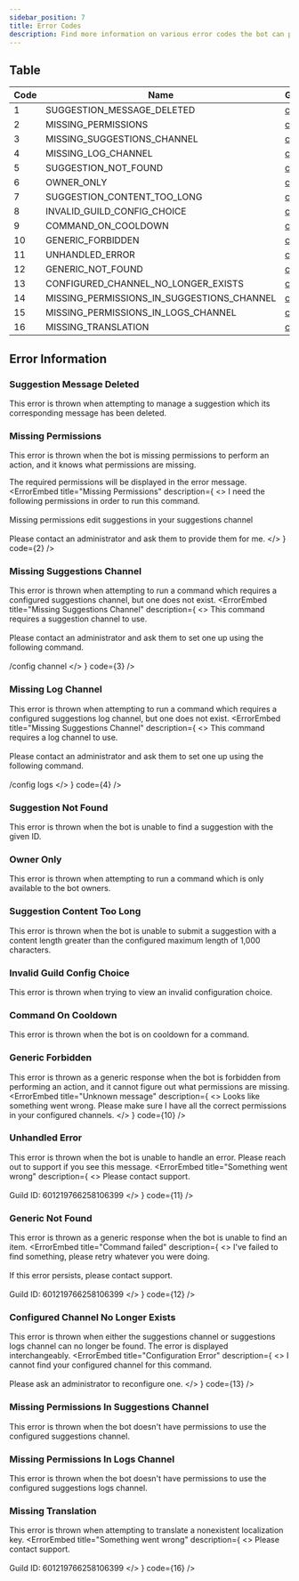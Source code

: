 ```yaml
---
sidebar_position: 7
title: Error Codes
description: Find more information on various error codes the bot can provide and what to do about it.
---
```


## Table
| Code | Name                                       | Guide                                                |
|------|--------------------------------------------|------------------------------------------------------|
| 1    | SUGGESTION_MESSAGE_DELETED                 | [click](#suggestion-message-deleted)                 |
| 2    | MISSING_PERMISSIONS                        | [click](#missing-permissions)                        |
| 3    | MISSING_SUGGESTIONS_CHANNEL                | [click](#missing-suggestions-channel)                |
| 4    | MISSING_LOG_CHANNEL                        | [click](#missing-log-channel)                        |
| 5    | SUGGESTION_NOT_FOUND                       | [click](#suggestion-not-found)                       |
| 6    | OWNER_ONLY                                 | [click](#owner-only)                                 |
| 7    | SUGGESTION_CONTENT_TOO_LONG                | [click](#suggestion-content-too-long)                |
| 8    | INVALID_GUILD_CONFIG_CHOICE                | [click](#invalid-guild-config-choice)                |
| 9    | COMMAND_ON_COOLDOWN                        | [click](#command-on-cooldown)                        |
| 10   | GENERIC_FORBIDDEN                          | [click](#generic-forbidden)                          |
| 11   | UNHANDLED_ERROR                            | [click](#unhandled-error)                            |
| 12   | GENERIC_NOT_FOUND                          | [click](#generic-not-found)                          |
| 13   | CONFIGURED_CHANNEL_NO_LONGER_EXISTS        | [click](#configured-channel-no-longer-exists)        |
| 14   | MISSING_PERMISSIONS_IN_SUGGESTIONS_CHANNEL | [click](#missing-permissions-in-suggestions-channel) |
| 15   | MISSING_PERMISSIONS_IN_LOGS_CHANNEL        | [click](#missing-permissions-in-logs-channel)        |
| 16   | MISSING_TRANSLATION                        | [click](#missing-translation)                        |

## Error Information

### Suggestion Message Deleted
This error is thrown when attempting to manage a suggestion which its corresponding message has been deleted.
<ErrorEmbed title="Command failed" description="Looks like this suggestion was deleted." code={1} />

### Missing Permissions
This error is thrown when the bot is missing permissions to perform an action, and it knows what permissions are missing.

The required permissions will be displayed in the error message.
<ErrorEmbed
  title="Missing Permissions"
  description={
    <>
      I need the following permissions in order to run this command.
      <br /><br />
      Missing permissions edit suggestions in your suggestions channel
      <br /><br />
      Please contact an administrator and ask them to provide them for me.
    </>
  }
  code={2} />

### Missing Suggestions Channel
This error is thrown when attempting to run a command which requires a configured suggestions channel, but one does not exist.
<ErrorEmbed
  title="Missing Suggestions Channel"
  description={
    <>
      This command requires a suggestion channel to use.
      <br /><br />
      Please contact an administrator and ask them to set one up using the
      following command.
      <br /><br />
      <DiscordInlineCode>/config channel</DiscordInlineCode>
    </>
  }
  code={3} />

### Missing Log Channel
This error is thrown when attempting to run a command which requires a configured suggestions log channel, but one does not exist.
<ErrorEmbed
  title="Missing Suggestions Channel"
  description={
    <>
      This command requires a log channel to use.
      <br /><br />
      Please contact an administrator and ask them to set one up using the following command.
      <br /><br />
      <DiscordInlineCode>/config logs</DiscordInlineCode>
    </>
  }
  code={4} />

### Suggestion Not Found
This error is thrown when the bot is unable to find a suggestion with the given ID.
<ErrorEmbed title="Command failed" description="No suggestion exists  with this id." code={5} />

### Owner Only
This error is thrown when attempting to run a command which is only available to the bot owners.
<ErrorEmbed title="Command failed" description="You do not have permission to run this command." code={6} />


### Suggestion Content Too Long
This error is thrown when the bot is unable to submit a suggestion with a content length greater than the configured maximum length of 1,000 characters.
<ErrorEmbed title="Command failed" description="Your suggestion content was too long, please limit it to 1000 characters or less." code={7} />

### Invalid Guild Config Choice
This error is thrown when trying to view an invalid configuration choice.
<ErrorEmbed title="Command failed" description="The provided guild config choice doesn't exist." code={8} />

### Command On Cooldown
This error is thrown when the bot is on cooldown for a command.
<ErrorEmbed title="Command on Cooldown" description="Ahh man so fast! You must wait 3 seconds to run this command again" code={9} />

### Generic Forbidden
This error is thrown as a generic response when the bot is forbidden from performing an action, and it cannot figure out what permissions are missing.
<ErrorEmbed
  title="Unknown message"
  description={
    <>
      Looks like something went wrong.
      Please make sure I have all the correct permissions in your configured channels.
    </>
  }
  code={10} />

### Unhandled Error
This error is thrown when the bot is unable to handle an error. Please reach out to support if you see this message.
<ErrorEmbed
  title="Something went wrong"
  description={
    <>
      Please contact support.
      <br /><br />
      Guild ID: 601219766258106399
    </>
  }
  code={11} />

### Generic Not Found
This error is thrown as a generic response when the bot is unable to find an item.
<ErrorEmbed
  title="Command failed"
  description={
    <>
      I've failed to find something, please retry whatever you were doing.
      <br /><br />
      If this error persists, please contact support.
      <br /><br />
      Guild ID: 601219766258106399
    </>
  }
  code={12} />

### Configured Channel No Longer Exists
This error is thrown when either the suggestions channel or suggestions logs channel can no longer be found. The error is displayed interchangeably.
<ErrorEmbed
  title="Configuration Error"
  description={
    <>
      I cannot find your configured channel for this command.
      <br /><br />
      Please ask an administrator to reconfigure one.
    </>
  }
  code={13} />

### Missing Permissions In Suggestions Channel
This error is thrown when the bot doesn't have permissions to use the configured suggestions channel.
<ErrorEmbed title="Configuration Error" description="I do not have permission to use your guilds configured suggestions channel." code={14} />

### Missing Permissions In Logs Channel
This error is thrown when the bot doesn't have permissions to use the configured suggestions logs channel.
<ErrorEmbed title="Configuration Error" description="I do not have permission to use your guilds configured logs channel." code={15} />

### Missing Translation
This error is thrown when attempting to translate a nonexistent localization key.
<ErrorEmbed
  title="Something went wrong"
  description={
    <>
      Please contact support.
      <br /><br />
      Guild ID: 601219766258106399
    </>
  }
  code={16} />
